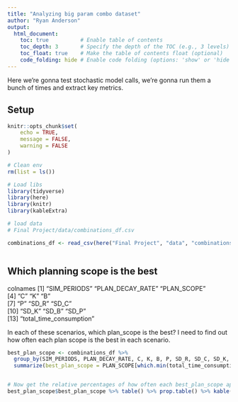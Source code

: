 ```yaml
---
title: "Analyzing big param combo dataset"
author: "Ryan Anderson"
output:
  html_document:
    toc: true          # Enable table of contents
    toc_depth: 3       # Specify the depth of the TOC (e.g., 3 levels)
    toc_float: true    # Make the table of contents float (optional)
    code_folding: hide # Enable code folding (options: 'show' or 'hide')
---
```


Here we're gonna test stochastic model calls, we're gonna run them a bunch of times and extract key metrics.

## Setup

```r
knitr::opts_chunk$set(
	echo = TRUE,
	message = FALSE,
	warning = FALSE
)
```


```r
# Clean env
rm(list = ls())

# Load libs
library(tidyverse)
library(here)
library(knitr)
library(kableExtra)

# load data
# Final Project/data/combinations_df.csv

combinations_df <- read_csv(here("Final Project", "data", "combinations_df.csv"))



```

## Which planning scope is the best

colnames
 [1] "SIM_PERIODS"            "PLAN_DECAY_RATE"        "PLAN_SCOPE"            
 [4] "C"                      "K"                      "B"                     
 [7] "P"                      "SD_R"                   "SD_C"                  
[10] "SD_K"                   "SD_B"                   "SD_P"                  
[13] "total_time_consumption"


In each of these scenarios, which plan_scope is the best?
I need to find out how often each plan scope is the best in each scenario.

```r
best_plan_scope <- combinations_df %>% 
  group_by(SIM_PERIODS, PLAN_DECAY_RATE, C, K, B, P, SD_R, SD_C, SD_K, SD_B, SD_P) %>% 
  summarize(best_plan_scope = PLAN_SCOPE[which.min(total_time_consumption)])


# Now get the relative percentages of how often each best_plan_scope appears
best_plan_scope$best_plan_scope %>% table() %>% prop.table() %>% kable()

```


